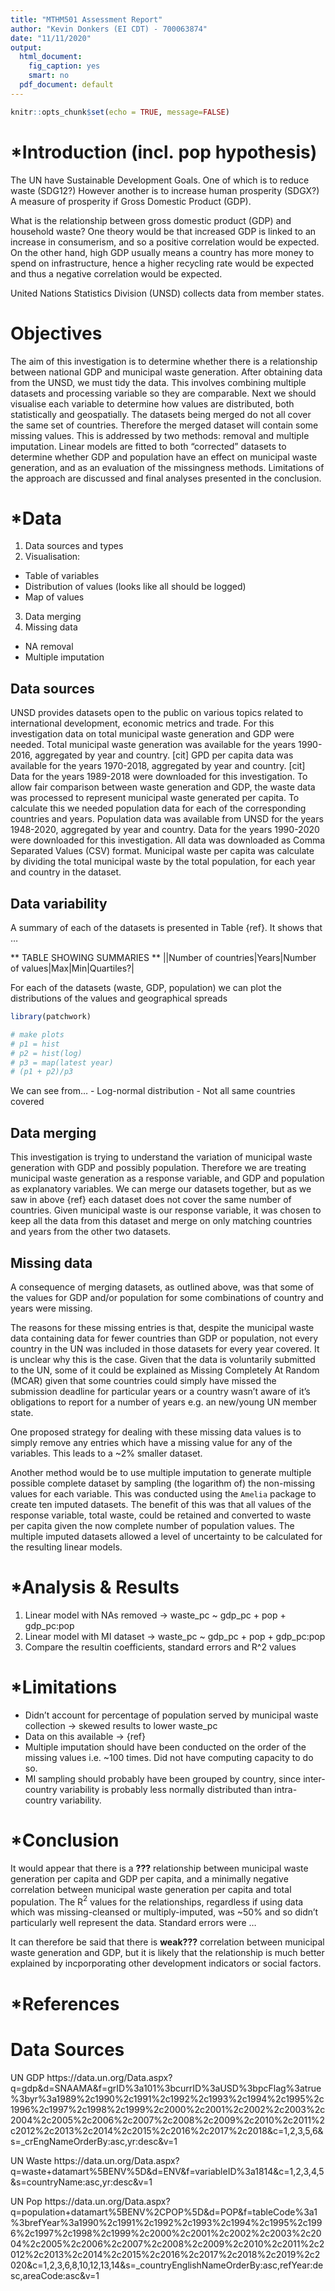 ```yaml
---
title: "MTHM501 Assessment Report"
author: "Kevin Donkers (EI CDT) - 700063874"
date: "11/11/2020"
output:
  html_document:
    fig_caption: yes
    smart: no
  pdf_document: default
---
```


```r
knitr::opts_chunk$set(echo = TRUE, message=FALSE)
```

# *Introduction (incl. pop hypothesis)
The UN have Sustainable Development Goals.
One of which is to reduce waste (SDG12?)
However another is to increase human prosperity (SDGX?)
A measure of prosperity if Gross Domestic Product (GDP).

What is the relationship between gross domestic product (GDP) and household waste?
One theory would be that increased GDP is linked to an increase in consumerism, and so a positive correlation would be expected.
On the other hand, high GDP usually means a country has more money to spend on infrastructure, hence a higher recycling rate would be expected and thus a negative correlation would be expected.

United Nations Statistics Division (UNSD) collects data from member states.

# Objectives
The aim of this investigation is to determine whether there is a relationship 
between national GDP and municipal waste generation. 
After obtaining data from the UNSD, we must tidy the data. 
This involves combining multiple datasets and processing variable so they are comparable.
Next we should visualise each variable to determine how values are distributed,
both statistically and geospatially.
The datasets being merged do not all cover the same set of countries.
Therefore the merged dataset will contain some missing values.
This is addressed by two methods: removal and multiple imputation.
Linear models are fitted to both "corrected" datasets to determine whether GDP and population have an effect on municipal waste generation,
and as an evaluation of the missingness methods.
Limitations of the approach are discussed and final analyses presented in the conclusion.

<!-- 1. Tidy data -->
<!-- 2. Map the data (gdp, waste) -->
<!-- 3. Fix missing data (multiple imputation?) -->
<!-- 4. Linear model across countries (pick a year), across time (pick a country), then multi-variable linear model. -->
<!-- 5*. Factor in population? -->
<!-- 6*. Factor in clustering across regions? -->
<!-- 7. Final analyses presented. -->
<!-- 8. Limitations of approach discussed. -->

# *Data
1. Data sources and types
2. Visualisation:
- Table of variables
- Distribution of values (looks like all should be logged)
- Map of values
3. Data merging
4. Missing data
- NA removal
- Multiple imputation

## Data sources
UNSD provides datasets open to the public on various topics related to international development, economic metrics and trade. 
For this investigation data on total municipal waste generation and GDP were needed. 
Total municipal waste generation was available for the years 1990-2016, aggregated by year and country. [cit]
GPD per capita data was available for the years 1970-2018, aggregated by year and country. [cit]
Data for the years 1989-2018 were downloaded for this investigation.
To allow fair comparison between waste generation and GDP, the waste data was processed to represent municipal waste generated per capita.
To calculate this we needed population data for each of the corresponding countries and years.
Population data was available from UNSD for the years 1948-2020, aggregated by year and country.
Data for the years 1990-2020 were downloaded for this investigation.
All data was downloaded as Comma Separated Values (CSV) format.
Municipal waste per capita was calculate by dividing the total municipal waste by the total population, for each year and country in the dataset.


## Data variability
A summary of each of the datasets is presented in Table {ref}.
It shows that ...

** TABLE SHOWING SUMMARIES **
||Number of countries|Years|Number of values|Max|Min|Quartiles?|
<!-- ```{r table_summary, echo=FALSE, results="asis"} -->
<!-- knitr::kable(data_sum, caption="Dataset summary statistics") -->
<!-- ``` -->

For each of the datasets (waste, GDP, population) we can plot the distributions of the values and geographical spreads

```r
library(patchwork)

# make plots
# p1 = hist
# p2 = hist(log)
# p3 = map(latest year)
# (p1 + p2)/p3
```

<!-- For each plot -->
We can see from...
- Log-normal distribution
- Not all same countries covered

## Data merging
This investigation is trying to understand the variation of municipal waste generation with GDP and possibly population.
Therefore we are treating municipal waste generation as a response variable,
and GDP and population as explanatory variables.
We can merge our datasets together, but as we saw in above {ref} each dataset does not cover the same number of countries.
Given municipal waste is our response variable, it was chosen to keep all the data from this dataset and merge on only matching countries and years from the other two datasets.


## Missing data
A consequence of merging datasets, as outlined above, was that some of the values for GDP and/or population for some combinations of country and years were missing.

<!-- Table of showing number of missing values per variable-->

The reasons for these missing entries is that, despite the municipal waste data containing data for fewer countries than GDP or population, not every country in the UN was included in those datasets for every year covered.
It is unclear why this is the case.
Given that the data is voluntarily submitted to the UN, 
some of it could be explained as Missing Completely At Random (MCAR)
given that some countries could simply have missed the submission deadline for particular years or a country wasn't aware of it's obligations to report for a number of years e.g. an new/young UN member state.

One proposed strategy for dealing with these missing data values is to 
simply remove any entries which have a missing value for any of the variables.
This leads to a ~2% smaller dataset.

Another method would be to use multiple imputation to generate multiple possible complete dataset by sampling (the logarithm of) the non-missing values for each variable.
This was conducted using the `Amelia` package to create ten imputed datasets.
The benefit of this was that all values of the response variable, total waste, could be retained and converted to waste per capita given the now complete number of population values.
The multiple imputed datasets allowed a level of uncertainty to be calculated for the resulting linear models.


# *Analysis & Results
1. Linear model with NAs removed -> waste_pc ~ gdp_pc + pop + gdp_pc:pop
2. Linear model with MI dataset -> waste_pc ~ gdp_pc + pop + gdp_pc:pop
3. Compare the resultin coefficients, standard errors and R^2 values



# *Limitations

- Didn't account for percentage of population served by municipal waste collection -> skewed results to lower waste_pc
- Data on this available -> {ref}
- Multiple imputation should have been conducted on the order of the missing values i.e. ~100 times. Did not have computing capacity to do so.
- MI sampling should probably have been grouped by country, since inter-country variability is probably less normally distributed than intra-country variability.

# *Conclusion
It would appear that there is a **???** relationship between municipal waste generation per capita and GDP per capita, and a minimally negative correlation between municipal waste generation per capita and total population.
The R$^2$ values for the relationships, regardless if using data which was missing-cleansed or multiply-imputed, was ~50% and so didn't particularly well represent the data.
Standard errors were ...

It can therefore be said that there is **weak???** correlation between municipal waste generation and GDP, but it is likely that the relationship is much better explained by incporporating other development indicators or social factors.


\pagebreak

# *References

# Data Sources

<!-- EU GDP (NAMA_10_GDP) -> https://ec.europa.eu/eurostat/databrowser/view/NAMA_10_GDP__custom_188199/default/table -->

<!-- EU Municipal waste (CEI_PC) -> https://ec.europa.eu/eurostat/databrowser/view/cei_pc031/default/table -->

<!-- --- -->
UN GDP
https://data.un.org/Data.aspx?q=gdp&d=SNAAMA&f=grID%3a101%3bcurrID%3aUSD%3bpcFlag%3atrue%3byr%3a1989%2c1990%2c1991%2c1992%2c1993%2c1994%2c1995%2c1996%2c1997%2c1998%2c1999%2c2000%2c2001%2c2002%2c2003%2c2004%2c2005%2c2006%2c2007%2c2008%2c2009%2c2010%2c2011%2c2012%2c2013%2c2014%2c2015%2c2016%2c2017%2c2018&c=1,2,3,5,6&s=_crEngNameOrderBy:asc,yr:desc&v=1

UN Waste
https://data.un.org/Data.aspx?q=waste+datamart%5BENV%5D&d=ENV&f=variableID%3a1814&c=1,2,3,4,5&s=countryName:asc,yr:desc&v=1

UN Pop
https://data.un.org/Data.aspx?q=population+datamart%5BENV%2CPOP%5D&d=POP&f=tableCode%3a1%3brefYear%3a1990%2c1991%2c1992%2c1993%2c1994%2c1995%2c1996%2c1997%2c1998%2c1999%2c2000%2c2001%2c2002%2c2003%2c2004%2c2005%2c2006%2c2007%2c2008%2c2009%2c2010%2c2011%2c2012%2c2013%2c2014%2c2015%2c2016%2c2017%2c2018%2c2019%2c2020&c=1,2,3,6,8,10,12,13,14&s=_countryEnglishNameOrderBy:asc,refYear:desc,areaCode:asc&v=1

<!-- UN Pop served by waste collection -->
<!-- https://data.un.org/Data.aspx?q=waste+datamart%5bENV%5d&d=ENV&f=variableID:1878&c=2,3,4,5&s=countryName:asc,yr:desc&v=1 -->
